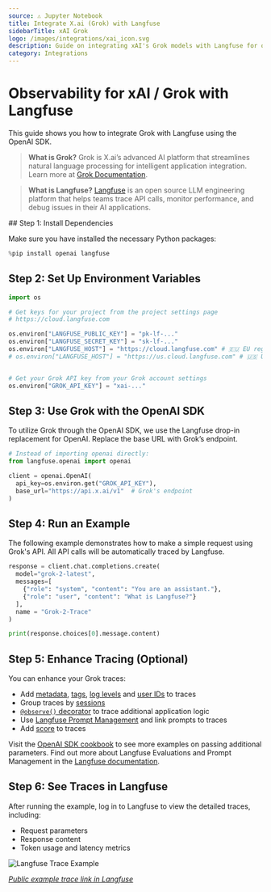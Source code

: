 ```yaml
---
source: ⚠️ Jupyter Notebook
title: Integrate X.ai (Grok) with Langfuse
sidebarTitle: xAI Grok
logo: /images/integrations/xai_icon.svg
description: Guide on integrating xAI's Grok models with Langfuse for observability.
category: Integrations
---
```


# Observability for xAI / Grok with Langfuse

This guide shows you how to integrate Grok with Langfuse using the OpenAI SDK.

> **What is Grok?** Grok is X.ai’s advanced AI platform that streamlines natural language processing for intelligent application integration. Learn more at [Grok Documentation](https://docs.x.ai/docs).

> **What is Langfuse?** [Langfuse](https://langfuse.com) is an open source LLM engineering platform that helps teams trace API calls, monitor performance, and debug issues in their AI applications.

<Steps>
## Step 1: Install Dependencies

Make sure you have installed the necessary Python packages:


```python
%pip install openai langfuse
```

## Step 2: Set Up Environment Variables


```python
import os

# Get keys for your project from the project settings page
# https://cloud.langfuse.com

os.environ["LANGFUSE_PUBLIC_KEY"] = "pk-lf-..."
os.environ["LANGFUSE_SECRET_KEY"] = "sk-lf-..."
os.environ["LANGFUSE_HOST"] = "https://cloud.langfuse.com" # 🇪🇺 EU region
# os.environ["LANGFUSE_HOST"] = "https://us.cloud.langfuse.com" # 🇺🇸 US region


# Get your Grok API key from your Grok account settings
os.environ["GROK_API_KEY"] = "xai-..."
```

## Step 3: Use Grok with the OpenAI SDK

To utilize Grok through the OpenAI SDK, we use the Langfuse drop-in replacement for OpenAI. Replace the base URL with Grok’s endpoint.


```python
# Instead of importing openai directly:
from langfuse.openai import openai

client = openai.OpenAI(
  api_key=os.environ.get("GROK_API_KEY"),
  base_url="https://api.x.ai/v1"  # Grok's endpoint
)
```

## Step 4: Run an Example

The following example demonstrates how to make a simple request using Grok's API. All API calls will be automatically traced by Langfuse.


```python
response = client.chat.completions.create(
  model="grok-2-latest",
  messages=[
    {"role": "system", "content": "You are an assistant."},
    {"role": "user", "content": "What is Langfuse?"}
  ],
  name = "Grok-2-Trace"
)

print(response.choices[0].message.content)
```

## Step 5: Enhance Tracing (Optional)

You can enhance your Grok traces:

- Add [metadata](https://langfuse.com/docs/tracing-features/metadata), [tags](https://langfuse.com/docs/tracing-features/tags), [log levels](https://langfuse.com/docs/tracing-features/log-levels) and [user IDs](https://langfuse.com/docs/tracing-features/users) to traces
- Group traces by [sessions](https://langfuse.com/docs/tracing-features/sessions)
- [`@observe()` decorator](https://langfuse.com/docs/sdk/python/decorators) to trace additional application logic
- Use [Langfuse Prompt Management](https://langfuse.com/docs/prompts/get-started) and link prompts to traces
- Add [score](https://langfuse.com/docs/evaluation/features/evaluation-methods/custom-scores) to traces

Visit the [OpenAI SDK cookbook](https://langfuse.com/guides/cookbook/integration_openai_sdk) to see more examples on passing additional parameters.
Find out more about Langfuse Evaluations and Prompt Management in the [Langfuse documentation](https://langfuse.com/docs).


## Step 6: See Traces in Langfuse

After running the example, log in to Langfuse to view the detailed traces, including:

- Request parameters
- Response content
- Token usage and latency metrics

![Langfuse Trace Example](https://langfuse.com/images/cookbook/integration-grok/grok-example-trace.png)

_[Public example trace link in Langfuse](https://cloud.langfuse.com/project/cloramnkj0002jz088vzn1ja4/traces/9178205e-2cb4-4952-8ec0-5244a1105263?timestamp=2025-03-05T11%3A07%3A46.600Z)_
</Steps>


<LearnMore />
